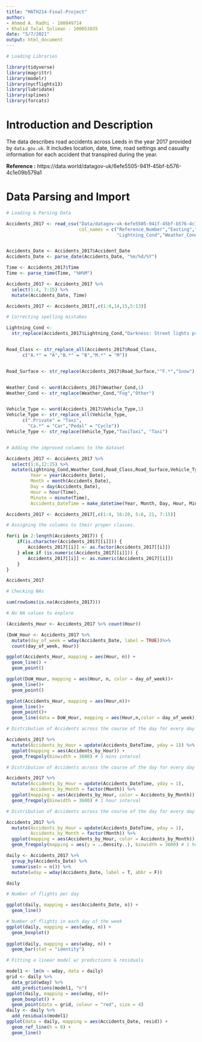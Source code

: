 ```yaml
---
title: "MATH214-Final-Project"
author: 
- Ahmed A. Radhi - 100049714
- Khalid Talal Suliman - 100053835
date: "5/7/2021"
output: html_document
---
```


```r
# Loading Libraries 

library(tidyverse)
library(magrittr)
library(modelr)
library(nycflights13)
library(lubridate)
library(splines)
library(forcats)
```

# Introduction and Description

The data describes road accidents across Leeds in the year 2017 provided by `data.gov.uk`. It includes location, date, time, road settings and casualty information for each accident that transpired during the year. 

**Reference :** https://data.world/datagov-uk/6efe5505-941f-45bf-b576-4c1e09b579a1


# Data Parsing and Import

```r
# Loading & Parsing Data

Accidents_2017 <- read_csv("Data/datagov-uk-6efe5505-941f-45bf-b576-4c1e09b579a1/2017-8.csv", 
                           col_names = c("Reference_Number","Easting","Northing","Vehicles_Num","Accident_Date","Time","Road_Class","Road_Surface",
                                         "Lightning_Cond","Weather_Cond","Vehicle_Type","Casualty_Class","Severity","Gender","Age"), skip = 1)


Accidents_Date <- Accidents_2017$Accident_Date
Accidents_Date <- parse_date(Accidents_Date, "%m/%d/%Y")

Time <- Accidents_2017$Time
Time <- parse_time(Time, "%H%M")

Accidents_2017 <- Accidents_2017 %>%
  select(1:4, 7:15) %>%
  mutate(Accidents_Date, Time) 

Accidents_2017 <- Accidents_2017[,c(1:4,14,15,5:13)]

# Correcting spelling mistakes

Lightning_Cond <- 
  str_replace(Accidents_2017$Lightning_Cond,"Darkness: Street lights present and lit and lit","Darkness: Street lights present and lit")


Road_Class <- str_replace_all(Accidents_2017$Road_Class,
      c("A.*" = "A","B.*" = "B","M.*" = "M"))


Road_Surface <- str_replace(Accidents_2017$Road_Surface,"^F.*","Snow")


Weather_Cond <- word(Accidents_2017$Weather_Cond,1) 
Weather_Cond <- str_replace(Weather_Cond,"Fog","Other")


Vehicle_Type <- word(Accidents_2017$Vehicle_Type,1)
Vehicle_Type <- str_replace_all(Vehicle_Type,
      c(".Private" = "Taxi",
        "Ca.*" = "Car","Pedal" = "Cycle"))
Vehicle_Type <- str_replace(Vehicle_Type,"TaxiTaxi", "Taxi")


# Adding the improved columns to the dataset 

Accidents_2017 <- Accidents_2017 %>% 
  select(1:6,12:15) %>%
  mutate(Lightning_Cond,Weather_Cond,Road_Class,Road_Surface,Vehicle_Type,
         Year = year(Accidents_Date),
         Month = month(Accidents_Date),
         Day = day(Accidents_Date),
         Hour = hour(Time),
         Minute = minute(Time),
         Accidents_DateTime = make_datetime(Year, Month, Day, Hour, Minute))

Accidents_2017 <- Accidents_2017[,c(1:4, 16:20, 5:6, 21, 7:15)]

# Assigning the columns to their proper classes. 

for(i in 2:length(Accidents_2017)) {
    if(is.character(Accidents_2017[[i]])) {
        Accidents_2017[[i]] <- as.factor(Accidents_2017[[i]])
    } else if (is.numeric(Accidents_2017[[i]])) {
        Accidents_2017[[i]] <- as.numeric(Accidents_2017[[i]])
    }
}

Accidents_2017

# Checking NAs 

sum(rowSums(is.na(Accidents_2017)))

# No NA values to explore
```

```r
(Accidents_Hour <- Accidents_2017 %>% count(Hour))

(DoW_Hour <- Accidents_2017 %>% 
  mutate(day_of_week = wday(Accidents_Date, label = TRUE))%>%
  count(day_of_week, Hour))

ggplot(Accidents_Hour, mapping = aes(Hour, n)) +
  geom_line() +
  geom_point()

ggplot(DoW_Hour, mapping = aes(Hour, n, color = day_of_week))+
  geom_line()+
  geom_point()

ggplot(Accidents_Hour, mapping = aes(Hour,n))+
  geom_line()+
  geom_point()+
  geom_line(data = DoW_Hour, mapping = aes(Hour,n,color = day_of_week))
```

```r
# Distribution of Accidents across the course of the day for every day of the year

Accidents_2017 %>%
  mutate(Accidents_by_Hour = update(Accidents_DateTime, yday = 1)) %>%
  ggplot(mapping = aes(Accidents_by_Hour)) +
  geom_freqpoly(binwidth = 3600) # 5 mins interval 

# Distribution of Accidents across the course of the day for every day (and month) of the year

Accidents_2017 %>%
  mutate(Accidents_by_Hour = update(Accidents_DateTime, yday = 1),
         Accidents_by_Month = factor(Month)) %>%
  ggplot(mapping = aes(Accidents_by_Hour, color = Accidents_by_Month)) +
  geom_freqpoly(binwidth = 3600) # 1 hour interval

# Distribution of Accidents across the course of the day for every day (and month) of the year w/ y-axis as density

Accidents_2017 %>%
  mutate(Accidents_by_Hour = update(Accidents_DateTime, yday = 1),
         Accidents_by_Month = factor(Month)) %>%
  ggplot(mapping = aes(Accidents_by_Hour, color = Accidents_by_Month)) +
  geom_freqpoly(mapping = aes(y = ..density..), binwidth = 3600) # 1 hour interval

```


```r
daily <- Accidents_2017 %>%
  group_by(Accidents_Date) %>%
  summarise(n = n()) %>%
  mutate(wday = wday(Accidents_Date, label = T, abbr = F))

daily

# Number of flights per day

ggplot(daily, mapping = aes(Accidents_Date, n)) +
  geom_line()

# Number of flights in each day of the week
ggplot(daily, mapping = aes(wday, n)) + 
  geom_boxplot()
  
ggplot(daily, mapping = aes(wday, n)) + 
  geom_bar(stat = "identity")

# Fitting a linear model w/ predictions & residuals

model1 <- lm(n ~ wday, data = daily)
grid <- daily %>%
  data_grid(wday) %>%
  add_predictions(model1, "n")
ggplot(daily, mapping = aes(wday, n))+
  geom_boxplot() +
  geom_point(data = grid, colour = "red", size = 4)
daily <- daily %>%
  add_residuals(model1)
ggplot(data = daily, mapping = aes(Accidents_Date, resid)) +
  geom_ref_line(h = 0) +
  geom_line()

```

